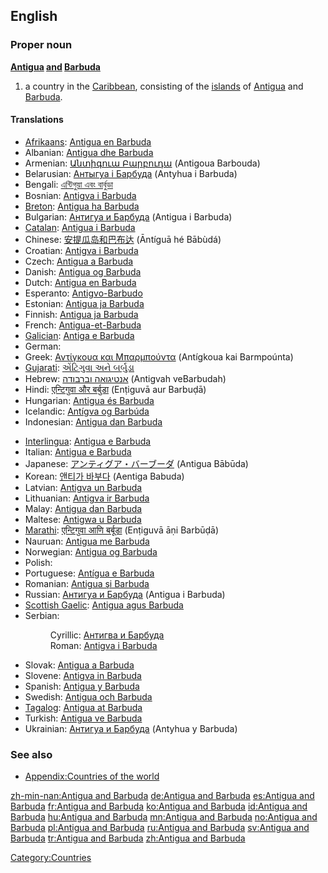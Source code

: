 {{wikipedia}}
==English==

===Proper noun===
'''[[Antigua]] [[and]] [[Barbuda]]'''

# a country in the [[Caribbean]], consisting of the [[island]]s of [[Antigua]] and [[Barbuda]].

====Translations====
{{trans-top|Country}}
* [[Afrikaans]]: [[Antigua en Barbuda]]
* Albanian: [[Antigua dhe Barbuda]]
* Armenian: [[Անտիգուա Բարբուդա]] (Antigoua Barbouda)
* Belarusian: [[Антыгуа і Барбуда]] (Antyhua i Barbuda)
* Bengali: [[এন্টিগুয়া এবং বার্বুডা]]
* Bosnian: [[Antigva i Barbuda]] {{f}}
* [[Breton]]: [[Antigua ha Barbuda]]
* Bulgarian: [[Антигуа и Барбуда]] (Antigua i Barbuda)
* [[Catalan]]: [[Antigua i Barbuda]]
* Chinese: [[安提瓜岛和巴布达]] (Āntíguā hé Bābùdá)
* Croatian: [[Antigva i Barbuda]]
* Czech: [[Antigua a Barbuda]]
* Danish: [[Antigua og Barbuda]]
* Dutch: [[Antigua en Barbuda]]
* Esperanto: [[Antigvo-Barbudo]]
* Estonian: [[Antigua ja Barbuda]]
* Finnish: [[Antigua ja Barbuda]]
* French: [[Antigua-et-Barbuda]]
* [[Galician]]: [[Antiga e Barbuda]]
* German: {{t|de|Antigua und Barbuda|n}}
* Greek: [[Αντίγκουα και Μπαρμπούντα]] (Antígkoua kai Barmpoúnta) {{f}}
* [[Gujarati]]: [[એંટિગુવા અને બર્બુડા]]
* Hebrew: [[אנטיגואה וברבודה]] (Antigvah veBarbudah)
* Hindi: [[एन्टिगुवा और बर्बुडा]] (Enṭiguvā aur Barbuḍā)
* Hungarian: [[Antigua és Barbuda]]
* Icelandic: [[Antígva og Barbúda]]
* Indonesian: [[Antigua dan Barbuda]]
{{trans-mid}}
* [[Interlingua]]: [[Antigua e Barbuda]]
* Italian: [[Antigua e Barbuda]]
* Japanese: [[アンティグア・バーブーダ]] (Antigua Bābūda)
* Korean: [[앤티가 바부다]] (Aentiga Babuda)
* Latvian: [[Antigva un Barbuda]]
* Lithuanian: [[Antigva ir Barbuda]]
* Malay: [[Antigua dan Barbuda]]
* Maltese: [[Antigwa u Barbuda]]
* [[Marathi]]: [[एन्टिगुवा आणि बर्बूडा]] (Enṭiguvā āṇi Barbūḍā)
* Nauruan: [[Antigua me Barbuda]]
* Norwegian: [[Antigua og Barbuda]]
* Polish: {{t|pl|Antigua i Barbuda|f}}
* Portuguese: [[Antígua e Barbuda]]
* Romanian: [[Antigua şi Barbuda]] {{f}}
* Russian: [[Антигуа и Барбуда]] (Antigua i Barbuda)
* [[Scottish Gaelic]]: [[Antigua agus Barbuda]]
* Serbian:
*: Cyrillic: [[Антигва и Барбуда]]
*: Roman: [[Antigva i Barbuda]]
* Slovak: [[Antigua a Barbuda]]
* Slovene: [[Antigva in Barbuda]]
* Spanish: [[Antigua y Barbuda]]
* Swedish: [[Antigua och Barbuda]]
* [[Tagalog]]: [[Antigua at Barbuda]]
* Turkish: [[Antigua ve Barbuda]]
* Ukrainian: [[Антигуа и Барбуда]] (Antyhua y Barbuda)
{{trans-bottom}}

===See also===
* [[Appendix:Countries of the world]]

[[Category:Countries]]

[[zh-min-nan:Antigua and Barbuda]]
[[de:Antigua and Barbuda]]
[[es:Antigua and Barbuda]]
[[fr:Antigua and Barbuda]]
[[ko:Antigua and Barbuda]]
[[id:Antigua and Barbuda]]
[[hu:Antigua and Barbuda]]
[[mn:Antigua and Barbuda]]
[[no:Antigua and Barbuda]]
[[pl:Antigua and Barbuda]]
[[ru:Antigua and Barbuda]]
[[sv:Antigua and Barbuda]]
[[tr:Antigua and Barbuda]]
[[zh:Antigua and Barbuda]]